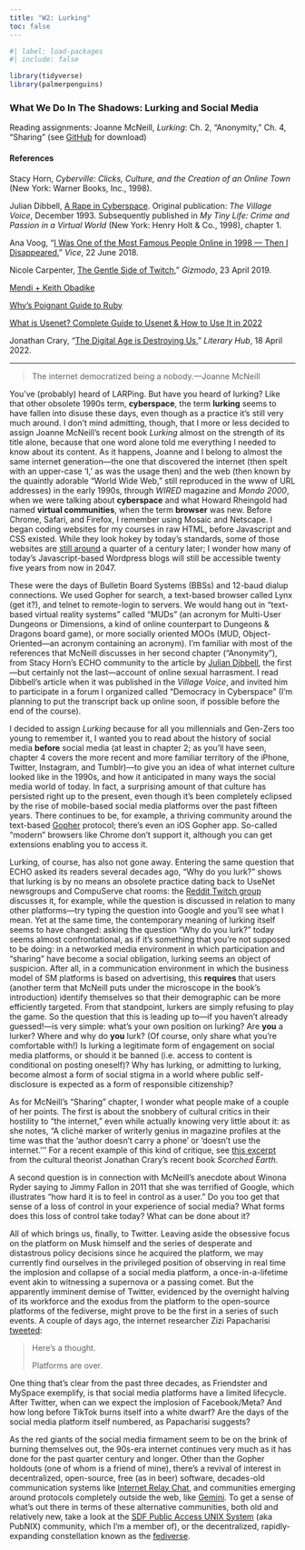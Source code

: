```yaml
---
title: "W2: Lurking"
toc: false
---
```


```r
#| label: load-packages
#| include: false

library(tidyverse)
library(palmerpenguins)
```

### What We Do In The Shadows: Lurking and Social Media

Reading assignments: Joanne McNeill, *Lurking*: Ch. 2, "Anonymity," Ch. 4, "Sharing" (see [GitHub](https://github.com/mroberts1/social-mobilities-fall-22/tree/main/pdf) for download)

#### References

Stacy Horn, *Cyberville: Clicks, Culture, and the Creation of an Online Town* (New York: Warner Books, Inc., 1998).

Julian Dibbell, [A Rape in Cyberspace](http://www.juliandibbell.com/articles/a-rape-in-cyberspace/.). Original publication: *The Village Voice*, December 1993. Subsequently published in *My Tiny Life: Crime and Passion in a Virtual World* (New York: Henry Holt & Co., 1998), chapter 1.

Ana Voog, "[I Was One of the Most Famous People Online in 1998 --- Then I Disappeared](https://www.vice.com/en/article/ywe9wv/anacam-anna-voog-livestream-web-cam-art)," *Vice*, 22 June 2018.

Nicole Carpenter, [The Gentle Side of Twitch](https://gizmodo.com/the-gentle-side-of-twitch-1834215442)," *Gizmodo*, 23 April 2019.

[Mendi + Keith Obadike](http://blacksoundart.com)

[Why's Poignant Guide to Ruby](https://poignant.guide/)

[What is Usenet? Complete Guide to Usenet & How to Use It in 2022](https://www.vpnmentor.com/blog/what-is-usenet-complete-guide/)

Jonathan Crary, "[The Digital Age is Destroying Us](https://lithub.com/the-digital-age-is-destroying-us/)," *Literary Hub*, 18 April 2022.

------------------------------------------------------------------------

> The internet democratized being a nobody.---Joanne McNeill

You've (probably) heard of LARPing. But have you heard of lurking? Like that other obsolete 1990s term, **cyberspace**, the term **lurking** seems to have fallen into disuse these days, even though as a practice it's still very much around. I don't mind admitting, though, that I more or less decided to assign Joanne McNeill's recent book *Lurking* almost on the strength of its title alone, because that one word alone told me everything I needed to know about its content. As it happens, Joanne and I belong to almost the same internet generation---the one that discovered the internet (then spelt with an upper-case 'I,' as was the usage then) and the web (then known by the quaintly adorable "World Wide Web," still reproduced in the www of URL addresses) in the early 1990s, through *WIRED* magazine and *Mondo 2000*, when we were talking about **cyberspace** and what Howard Rheingold had named **virtual communities**, when the term **browser** was new. Before Chrome, Safari, and Firefox, I remember using Mosaic and Netscape. I began coding websites for my courses in raw HTML, before Javascript and CSS existed. While they look hokey by today's standards, some of those websites are [still around](http://web.mit.edu/21l.015/spring97/index.html) a quarter of a century later; I wonder how many of today's Javascript-based Wordpress blogs will still be accessible twenty five years from now in 2047.

These were the days of Bulletin Board Systems (BBSs) and 12-baud dialup connections. We used Gopher for search, a text-based browser called Lynx (get it?), and telnet to remote-login to servers. We would hang out in "text-based virtual reality systems" called "MUDs" (an acronym for Multi-User Dungeons or Dimensions, a kind of online counterpart to Dungeons & Dragons board game), or more socially oriented MOOs (MUD, Object-Oriented---an acronym containing an acronym). I'm familiar with most of the references that McNeill discusses in her second chapter ("Anonymity"), from Stacy Horn's ECHO community to the article by [Julian Dibbell](http://www.juliandibbell.com/articles/a-rape-in-cyberspace/), the first---but certainly not the last---account of online sexual harrasment. I read Dibbell's article when it was published in the *Village Voice*, and invited him to participate in a forum I organized called "Democracy in Cyberspace" (I'm planning to put the transcript back up online soon, if possible before the end of the course).

I decided to assign *Lurking* because for all you millennials and Gen-Zers too young to remember it, I wanted you to read about the history of social media **before** social media (at least in chapter 2; as you'll have seen, chapter 4 covers the more recent and more familiar territory of the iPhone, Twitter, Instagram, and Tumblr)---to give you an idea of what internet culture looked like in the 1990s, and how it anticipated in many ways the social media world of today. In fact, a surprising amount of that culture has persisted right up to the present, even though it's been completely eclipsed by the rise of mobile-based social media platforms over the past fifteen years. There continues to be, for example, a thriving community around the text-based [Gopher](http://gopher.floodgap.com/overbite/) protocol; there's even an iOS Gopher app. So-called "modern" browsers like Chrome don't support it, although you can get extensions enabling you to access it.

Lurking, of course, has also not gone away. Entering the same question that ECHO asked its readers several decades ago, "Why do you lurk?" shows that lurking is by no means an obsolete practice dating back to UseNet newsgroups and CompuServe chat rooms: the [Reddit Twitch group](https://www.reddit.com/r/Twitch/comments/2pndyv/why_do_you_lurk/) discusses it, for example, while the question is discussed in relation to many other platforms---try typing the question into Google and you'll see what I mean. Yet at the same time, the contemporary meaning of lurking itself seems to have changed: asking the question "Why do you lurk?" today seems almost confrontational, as if it's something that you're not supposed to be doing: in a networked media environment in which participation and "sharing" have become a social obligation, lurking seems an object of suspicion. After all, in a communication environment in which the business model of SM platforms is based on advertising, this **requires** that users (another term that McNeill puts under the microscope in the book's introduction) identify themselves so that their demographic can be more efficiently targeted. From that standpoint, lurkers are simply refusing to play the game. So the question that this is leading up to---if you haven't already guessed!---is very simple: what's your own position on lurking? Are **you** a lurker? Where and why do **you** lurk? (Of course, only share what you're comfortable with!) Is lurking a legitimate form of engagement on social media platforms, or should it be banned (i.e. access to content is conditional on posting oneself)? Why has lurking, or admitting to lurking, become almost a form of social stigma in a world where public self-disclosure is expected as a form of responsible citizenship?

As for McNeill's "Sharing" chapter, I wonder what people make of a couple of her points. The first is about the snobbery of cultural critics in their hostility to "the internet," even while actually knowing very little about it: as she notes, "A cliché marker of writerly genius in magazine profiles at the time was that the 'author doesn't carry a phone' or 'doesn't use the internet.''' For a recent example of this kind of critique, see [this excerpt](https://lithub.com/the-digital-age-is-destroying-us/) from the cultural theorist Jonathan Crary's recent book *Scorched Earth*.

A second question is in connection with McNeill's anecdote about Winona Ryder saying to Jimmy Fallon in 2011 that she was terrified of Google, which illustrates "how hard it is to feel in control as a user." Do you too get that sense of a loss of control in your experience of social media? What forms does this loss of control take today? What can be done about it?

All of which brings us, finally, to Twitter. Leaving aside the obsessive focus on the platform on Musk himself and the series of desperate and distastrous policy decisions since he acquired the platform, we may currently find ourselves in the privileged position of observing in real time the implosion and collapse of a social media platform, a once-in-a-lifetime event akin to witnessing a supernova or a passing comet. But the apparently imminent demise of Twitter, evidenced by the overnight halving of its workforce and the exodus from the platform to the open-source platforms of the fediverse, might prove to be the first in a series of such events. A couple of days ago, the internet researcher Zizi Papacharisi [tweeted](https://twitter.com/zizip/status/1589106474168782848?s=20&t=xt2KmRTR7X7xKgO4kpz_kw):

> Here's a thought.
>
> Platforms are over.

One thing that's clear from the past three decades, as Friendster and MySpace exemplify, is that social media platforms have a limited lifecycle. After Twitter, when can we expect the implosion of Facebook/Meta? And how long before TikTok burns itself into a white dwarf? Are the days of the social media platform itself numbered, as Papacharisi suggests?

As the red giants of the social media firmament seem to be on the brink of burning themselves out, the 90s-era internet continues very much as it has done for the past quarter century and longer. Other than the Gopher holdouts (one of whom is a friend of mine), there's a revival of interest in decentralized, open-source, free (as in beer) software, decades-old communication systems like [Internet Relay Chat](https://libera.chat/), and communities emerging around protocols completely outside the web, like [Gemini](https://gemini.circumlunar.space/). To get a sense of what's out there in terms of these alternative communities, both old and relatively new, take a look at the [SDF Public Access UNIX System](https://sdf.org/) (aka PubNIX) community, which I'm a member of), or the decentralized, rapidly-expanding constellation known as the [fediverse](https://medium.com/@VirtualAdept/a-friendly-introduction-to-the-fediverse-5b4ef3f8ed0e).
